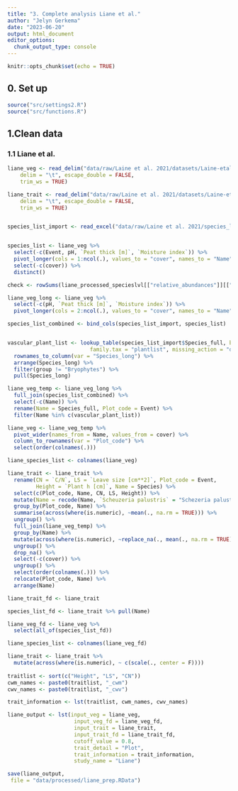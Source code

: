 ```yaml
---
title: "3. Complete analysis Liane et al."
author: "Jelyn Gerkema"
date: "2023-06-20"
output: html_document
editor_options: 
  chunk_output_type: console
---
```


```r
knitr::opts_chunk$set(echo = TRUE)

```

## 0. Set up
```r
source("src/settings2.R")
source("src/functions.R")

```

## 1.Clean data


### 1.1 Liane et al.
```r

liane_veg <- read_delim("data/raw/Laine et al. 2021/datasets/Laine-etal_Species_composition_ownadjust.tab", 
    delim = "\t", escape_double = FALSE, 
    trim_ws = TRUE) 

liane_trait <- read_delim("data/raw/Laine et al. 2021/datasets/Laine-etal_Vascular_Traits_ownadjust.tab", 
    delim = "\t", escape_double = FALSE, 
    trim_ws = TRUE)


species_list_import <- read_excel("data/raw/Laine et al. 2021/species_list_complete.xlsx") 


species_list <- liane_veg %>%
  select(-c(Event, pH, `Peat thick [m]`, `Moisture index`)) %>%
  pivot_longer(cols = 1:ncol(.), values_to = "cover", names_to = "Name") %>%
  select(-c(cover)) %>%
  distinct() 

check <- rowSums(liane_processed_specieslvl[["relative_abundances"]][["matrix_prop_match"]])

liane_veg_long <- liane_veg %>%
  select(-c(pH, `Peat thick [m]`, `Moisture index`)) %>%
  pivot_longer(cols = 2:ncol(.), values_to = "cover", names_to = "Name")

species_list_combined <- bind_cols(species_list_import, species_list)


vascular_plant_list <- lookup_table(species_list_import$Species_full, by_species=TRUE, 
                          family.tax = "plantlist", missing_action = "drop") %>%
  rownames_to_column(var = "Species_long") %>%
  arrange(Species_long) %>%
  filter(group != "Bryophytes") %>%
  pull(Species_long)

liane_veg_temp <- liane_veg_long %>%
  full_join(species_list_combined) %>%
  select(-c(Name)) %>%
  rename(Name = Species_full, Plot_code = Event) %>%
  filter(Name %in% c(vascular_plant_list))

liane_veg <- liane_veg_temp %>%
  pivot_wider(names_from = Name, values_from = cover) %>%
  column_to_rownames(var = "Plot_code") %>%
  select(order(colnames(.)))

liane_species_list <- colnames(liane_veg)

liane_trait <- liane_trait %>%
  rename(CN = `C/N`, LS = `Leave size [cm**2]`, Plot_code = Event,
         Height = `Plant h [cm]`, Name = Species) %>%
  select(c(Plot_code, Name, CN, LS, Height)) %>%
  mutate(Name = recode(Name, `Scheuzeria palustris` = "Schezeria palustris")) %>%
  group_by(Plot_code, Name) %>%
  summarise(across(where(is.numeric), ~mean(., na.rm = TRUE))) %>%
  ungroup() %>%
  full_join(liane_veg_temp) %>%
  group_by(Name) %>%
  mutate(across(where(is.numeric), ~replace_na(., mean(., na.rm = TRUE)))) %>%
  ungroup() %>%
  drop_na() %>%
  select(-c(cover)) %>%
  ungroup() %>%
  select(order(colnames(.))) %>%
  relocate(Plot_code, Name) %>%
  arrange(Name) 

liane_trait_fd <- liane_trait

species_list_fd <- liane_trait %>% pull(Name)

liane_veg_fd <- liane_veg %>%
  select(all_of(species_list_fd))

liane_species_list <- colnames(liane_veg_fd)

liane_trait <- liane_trait %>%
  mutate(across(where(is.numeric), ~ c(scale(., center = F)))) 
 
traitlist <- sort(c("Height", "LS", "CN"))
cwm_names <- paste0(traitlist, "_cwm")
cwv_names <- paste0(traitlist, "_cwv")

trait_information <- lst(traitlist, cwm_names, cwv_names)

liane_output <- lst(input_veg = liane_veg, 
                     input_veg_fd = liane_veg_fd,
                     input_trait = liane_trait,
                     input_trait_fd = liane_trait_fd,
                     cutoff_value = 0.8,
                     trait_detail = "Plot",
                     trait_information = trait_information,
                     study_name = "Liane")

save(liane_output,
 file = "data/processed/liane_prep.RData")

``` 


